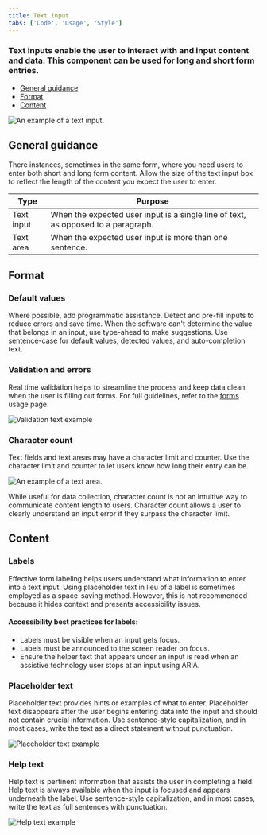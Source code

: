 ```yaml
---
title: Text input
tabs: ['Code', 'Usage', 'Style']
---
```


### Text inputs enable the user to interact with and input content and data. This component can be used for long and short form entries.

<AnchorLinks>

- [General guidance](#general-guidance)
- [Format](#format)
- [Content](#content)

</AnchorLinks>

<ImageComponent cols="12" caption="An example of a text input.">

![An example of a text input.](images/text-input-header-usage.png)

</ImageComponent>

## General guidance

There instances, sometimes in the same form, where you need users to enter both short and long form content. Allow the size of the text input box to reflect the length of the content you expect the user to enter.

| Type       | Purpose                                                                           |
| ---------- | --------------------------------------------------------------------------------- |
| Text input | When the expected user input is a single line of text, as opposed to a paragraph. |
| Text area  | When the expected user input is more than one sentence.                           |

## Format

### Default values

Where possible, add programmatic assistance. Detect and pre-fill inputs to reduce errors and save time. When the software can't determine the value that belongs in an input, use type-ahead to make suggestions. Use sentence-case for default values, detected values, and auto-completion text.

### Validation and errors

Real time validation helps to streamline the process and keep data clean when the user is filling out forms. For full guidelines, refer to the [forms](/components/form/usage) usage page.

<ImageComponent cols="8" caption="Error example">

![Validation text example](images/text-input-usage-2.png)

</ImageComponent>

### Character count

Text fields and text areas may have a character limit and counter. Use the character limit and counter to let users know how long their entry can be. 

<ImageComponent cols="8" caption="An example of a text area.">

![An example of a text area.](images/text-area-usage-1.png)

</ImageComponent>

While useful for data collection, character count is not an intuitive way to communicate content length to users. Character count allows a user to clearly understand an input error if they surpass the character limit.

## Content

### Labels

Effective form labeling helps users understand what information to enter into a text input. Using placeholder text in lieu of a label is sometimes employed as a space-saving method. However, this is not recommended because it hides context and presents accessibility issues.

#### Accessibility best practices for labels:

- Labels must be visible when an input gets focus.
- Labels must be announced to the screen reader on focus.
- Ensure the helper text that appears under an input is read when an assistive technology user stops at an input using ARIA.

### Placeholder text

Placeholder text provides hints or examples of what to enter. Placeholder text disappears after the user begins entering data into the input and should not contain crucial information. Use sentence-style capitalization, and in most cases, write the text as a direct statement without punctuation.

<ImageComponent cols="8" caption="Placeholder text example">

![Placeholder text example](images/text-input-usage-1.png)

</ImageComponent>

### Help text

Help text is pertinent information that assists the user in completing a field. Help text is always available when the input is focused and appears underneath the label. Use sentence-style capitalization, and in most cases, write the text as full sentences with punctuation.

<ImageComponent cols="8">

![Help text example](images/text-input-usage-3.png)

</ImageComponent>


